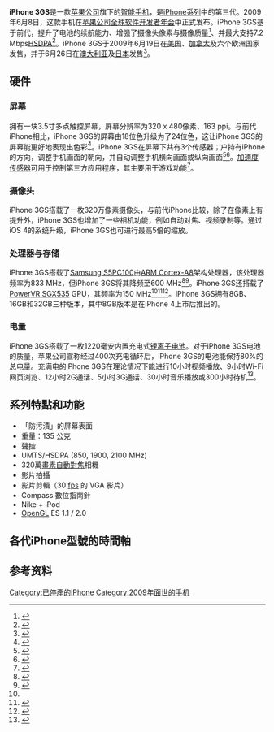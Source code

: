 {{lowercase}}
{{noteTA
|G1=IT
|1=zh-hans:史蒂夫·乔布斯;zh-hk:史提夫·喬布斯;zh-tw:史提夫·賈伯斯;
|2=zh-hans:通过; zh-hant:透過
}}
{{Infobox mobile phone
| name = iPhone 3GS
| logo = [[File:iPhone_3GS_logo.svg|150px]]
| image =IPhone 1st Gen.svg
| developer = [[苹果公司|苹果公司]]
| manufacturer = [[蘋果公司|蘋果公司]]（[[ARM架構|ARM]] 1176 CPU）
| slogan = The fastest, most powerful iPhone yet.
| form = [[觸控螢幕|觸控螢幕]][[智慧型手機|智慧型手機]]
| generation = 3
| releasedate = {{Start date and age|2009|6|8}}
| price = 
| status = 已停產
| unitssold = 
| media = 
| os = [[IOS版本历史#iPhone_OS_3.x|iOS 3.0]]可更新到[[IOS版本历史#iPhone_OS_6.x|iOS 6.1.6]]
| power = 
| soc = [[Exynos|Samsung S5PC100]]
| CPU = 600 [[MHz|MHz]] [[ARM_Cortex-A8|ARM Cortex-A8]]
| GPU = [[PowerVR|PowerVR]] SGX535
| storage = 8[[GB|GB]]、16GB、32GB，內建[[快閃記憶體|快閃記憶體]]
| memory = 256MB 
| battery = 
| display = 3.5英寸（對角線）多點觸控屏

[[解析度|解析度]]320x480 163[[每英寸像素|ppi]]
| input = 
| rear_camera = 320萬[[像素|像素]]鏡頭，觸控對焦
| front_camera = 
| sound = Speaker, 3.5mm [[TRS_connector|audio jack]]
| connectivity = [[多頻|四頻]][[全球移动通信系统|GSM]]／[[通用分组无线服务|GPRS]]／[[GSM增强数据率演进|EDGE]]（850, 900, 1800, 1900 MHz）<br/>[[多頻|三頻]][[通用移动通讯系统|UMTS]] ／[[高速下行分组接入|HSDPA]]（850, 1800, 1900 MHz）<br/> [[Wi-Fi|Wi-Fi]] [[802.11|802.11]]b/g（中国大陆除外）<br/> [[藍牙|藍牙]]2.1
| hac = 
| service = 
| dimensions = {{convert|115.5|mm|in|abbr=on}} H<br>{{convert|62.1|mm|in|abbr=on}} W<br>{{convert|12.3|mm|in|abbr=on}} D
| weight = {{convert|135|g|oz|abbr=on}}
| predecessor = [[iPhone_3G|iPhone 3G]]
| successor = [[iPhone_4|iPhone 4]]
| related = [[iPhone_4|iPhone 4]]、[[iPod_Touch|iPod Touch]]、[[iPad|iPad]]
| website = 
}}
{{Iphone系列}}
'''iPhone 3GS'''是一款[[苹果公司|苹果公司]]旗下的[[智能手机|智能手机]]，是[[iPhone|iPhone系列]]中的第三代。2009年6月8日，这款手机在[[苹果公司全球软件开发者年会|苹果公司全球软件开发者年会]]中正式发布。iPhone 3GS基于前代，提升了电池的续航能力、增强了摄像头像素与摄像质量<ref>{{cite web| url = http://www.apple.com/iphone/compare-iphones/| title = Compare iPhone 3GS and iPhone 3G| publisher = Apple Inc.| date = 2009-08-18| accessdate = 2012-09-07| archive-date = 2013-09-08| archive-url = https://web.archive.org/web/20130908210004/http://www.apple.com/iphone/compare-iphones/| dead-url = no}}</ref>、并最大支持7.2 Mbps[[HSDPA|HSDPA]]<ref name="Macworld 3GS HSPA upload">{{cite web| url = http://www.macworld.co.uk/mac/news/index.cfm?newsid=26559| title = iPhone 3GS upload limited to 384 Kbps upstream| date = 2009-06-09| publisher = Macworld.co.uk| accessdate = 2009-07-31| archive-date = 2009-07-13| archive-url = https://web.archive.org/web/20090713185423/http://www.macworld.co.uk/mac/news/index.cfm?newsid=26559| dead-url = no}}</ref>。iPhone 3GS于2009年6月19日在[[美国|美国]]、[[加拿大|加拿大]]及六个欧洲国家发售，并于6月26日在[[澳大利亚|澳大利亚]]及[[日本|日本]]发售<ref name="3G_S_PR">{{cite news| url = http://www.apple.com/pr/library/2009/06/08iphone.html| title = Apple Announces the New iPhone 3GS—The Fastest, Most Powerful iPhone Yet| date = 2009-06-08| accessdate = 2009-06-08| deadurl = yes| archiveurl = https://web.archive.org/web/20090611014039/http://www.apple.com/pr/library/2009/06/08iphone.html| archivedate = 2009-06-11}}</ref>。

==硬件==
===屏幕===
拥有一块3.5寸多点触控屏幕，屏幕分辨率为320 x 480像素、163 ppi。与前代iPhone相比，iPhone 3GS的屏幕由18位色升级为了24位色，这让iPhone 3GS的屏幕能更好地表现出色彩<ref>{{cite web |url=http://www.displayblog.com/2010/02/23/display-showdown-part-iia-iphone-3gs/ |title=Display Showdown Part IIa: iPhone 3GS |work=DisplayBlog |date=2010-02-23 |accessdate=2011-07-05 |archive-date=2011-07-10 |archive-url=https://web.archive.org/web/20110710133445/http://www.displayblog.com/2010/02/23/display-showdown-part-iia-iphone-3gs/ |dead-url=no }}</ref>。iPhone 3GS在屏幕下共有3个传感器；户持有iPhone的方向，调整手机画面的朝向，并自动调整手机横向画面或纵向画面<ref>{{cite news|last=Johnson|first=R. Collin|url=http://www.eetimes.com/showArticle.jhtml?articleID=200900669|title=There's more to MEMS than meets the iPhone|publisher=EE Times|date=2007-07-09|accessdate=2008-06-06|archive-url=https://web.archive.org/web/20070929095647/http://www.eetimes.com/showArticle.jhtml?articleID=200900669|archive-date=2007-09-29|dead-url=yes}}</ref><ref>{{cite web |url=http://www.apple.com/ipodtouch/guidedtour/tour/medium.html |title=iPod touch — A Guided Tour |publisher=Apple Inc. |accessdate=2008-09-23 |archiveurl=https://web.archive.org/web/20080514121314/http://www.apple.com/ipodtouch/guidedtour/tour/medium.html |archivedate=2008-05-14 |deadurl=yes }}</ref>。[[加速規|加速度传感器]]可用于控制第三方应用程序，其主要用于游戏功能<ref>{{cite web|url=http://www.howardforums.com/printthread.php?t=1383413|title=Memo: iPhone does not use triangulation|last=XFF et al.|date=2008-06-13|publisher=HowardForums|accessdate=2009-06-01|archive-date=2011-05-15|archive-url=https://web.archive.org/web/20110515192821/http://www.howardforums.com/printthread.php?t=1383413|dead-url=no}}</ref>。

===摄像头===
iPhone 3GS搭载了一枚320万像素摄像头，与前代iPhone比较，除了在像素上有提升外，iPhone 3GS也增加了一些相机功能，例如自动对焦、视频录制等。通过iOS 4的系统升级，iPhone 3GS也可进行最高5倍的缩放。

===处理器与存储===
iPhone 3GS搭载了[[Exynos|Samsung S5PC100]]由[[ARM架构|ARM Cortex-A8]]架构处理器，该处理器频率为833 MHz，但iPhone 3GS将其降频至600 MHz<ref name="3G_S_Processor">{{cite web|url=http://www.anandtech.com/gadgets/showdoc.aspx?i=3579&p=2|title=The iPhone 3GS Hardware Exposed & Analyzed|last=Shimpi|first=Anand|date=2009-06-10|publisher=AnandTech|accessdate=2009-06-10|archive-date=2010-03-08|archive-url=https://web.archive.org/web/20100308085851/http://www.anandtech.com/gadgets/showdoc.aspx?i=3579&p=2|dead-url=no}}</ref><ref name="3G_S_Processor2">{{cite news|url=http://www.wired.com/gadgetlab/2009/06/t-mobile-accidentally-posts-secret-iphone-3g-s-specs/|title=Gadget Lab Hardware News and Reviews T-Mobile Accidentally Posts Secret iPhone 3G S Specs|last=Sorrel|first=Charlie|date=2009-06-10|publisher=Wired.com|accessdate=2009-06-14|archive-date=2009-06-13|archive-url=https://web.archive.org/web/20090613001825/http://www.wired.com/gadgetlab/2009/06/t-mobile-accidentally-posts-secret-iphone-3g-s-specs/|dead-url=no}}</ref>。iPhone 3GS还搭载了[[PowerVR|PowerVR SGX535]] GPU，其频率为150 MHz<ref name="3G_S_Processor"/><ref name="3G_S_Prdddocessor">{{cite news|url=http://www.wired.com/gadgetlab/2009/06/t-mobile-accidentally-posts-secret-iphone-3g-s-specs/|title=Gadget Lab Hardware News and Reviews T-Mobile Accidentally Posts Secret iPhone 3G S Specs|last=Sorrel|first=Charlie|date=2009-06-10|publisher=Wired.com|accessdate=2009-06-14|archive-date=2009-06-13|archive-url=https://web.archive.org/web/20090613001825/http://www.wired.com/gadgetlab/2009/06/t-mobile-accidentally-posts-secret-iphone-3g-s-specs/|dead-url=no}}</ref><ref name="4_Processor">{{cite web|url=http://www.ifixit.com/Teardown/Apple-A4-Teardown/2204/3|title=Apple A4 Teardown|date=2009-06-10|publisher=ifixit.com|accessdate=2010-09-09|archive-date=2010-04-18|archive-url=https://web.archive.org/web/20100418145031/http://www.ifixit.com/Teardown/Apple-A4-Teardown/2204/3|dead-url=no}}</ref>。iPhone 3GS拥有8GB、16GB和32GB三种版本，其中8GB版本是在iPhone 4上市后推出的。

===电量===
iPhone 3GS搭载了一枚1220毫安内置充电式[[锂离子电池|锂离子电池]]。对于iPhone 3GS电池的质量，苹果公司宣称经过400次充电循环后，iPhone 3GS的电池能保持80%的总电量。充满电的iPhone 3GS在理论情况下能进行10小时视频播放、9小时Wi-Fi网页浏览、12小时2G通话、5小时3G通话、30小时音乐播放或300小时待机<ref>{{cite web|url=http://www.apple.com/batteries/iphone.html|title=Batteries—iPhone|publisher=Apple Inc.|accessdate=2008-06-06|archive-date=2008-05-15|archive-url=https://web.archive.org/web/20080515173208/http://www.apple.com/batteries/iphone.html|dead-url=no}}</ref>。

==系列特點和功能==
* 「防污漬」的屏幕表面
* 重量：135 公克
* 聲控
* UMTS/HSDPA (850, 1900, 2100 MHz)
* 320萬[[畫素|畫素]][[自動對焦|自動對焦]]相機
* 影片拍攝
* 影片剪輯（30 [[帧率|fps]] 的 VGA 影片）
* Compass 數位指南針
* Nike + iPod
* [[OpenGL|OpenGL]] ES 1.1 / 2.0

== 各代iPhone型號的時間軸 ==
{{Timeline of iPhone models}}

==参考资料==
{{reflist}}

{{S-start}}
{{Succession box
| title  = iPhone 3GS
| years  = 第三代
| with   =
| before = [[iPhone_3G|iPhone 3G]]
| after  = [[iPhone_4|iPhone 4]]
}}
{{S-end}}

{{iOS}}
{{Apple hardware since 1998}}

[[Category:已停產的iPhone|Category:已停產的iPhone]]
[[Category:2009年面世的手机|Category:2009年面世的手机]]